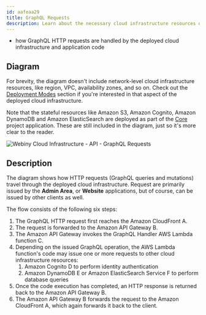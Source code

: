 ```yaml
---
id: aafeaa29
title: GraphQL Requests
description: Learn about the necessary cloud infrastructure resources on which the API project application relies on to perform graphql requests.
---
```



<Alert type="success" title="What you’ll learn">

- how GraphQL HTTP requests are handled by the deployed cloud infrastructure and application code

</Alert>

## Diagram

<Alert type="info">

For brevity, the diagram doesn't include network-level cloud infrastructure resources, like region, VPC, availability zones, and so on. Check out the [Deployment Modes](/docs/{version}/architecture/deployment-modes/introduction) section if you're interested in that aspect of the deployed cloud infrastructure.

</Alert>

<Alert type="info">

Note that the stateful resources like Amazon S3, Amazon Cognito, Amazon DynamoDB and Amazon ElasticSearch are deployed as part of the [Core](/docs/{version}/architecture/core/overview) project application. These are still included in the diagram, just so it's more clear to the reader.

</Alert>

<Image
  src={apiGqlRequest}
  title="Webiny Cloud Infrastructure - API - GraphQL Requests"
  shadow={false}
/>

## Description

The diagram shows how HTTP requests (GraphQL queries and mutations) travel through the deployed cloud infrastructure. Request are primarily issued by the **Admin Area**, or **Website** applications, but of course, can be issued by other clients as well.

The flow consists of the following six steps:

1. The GraphQL HTTP request first reaches the Amazon CloudFront <diagram-letter>A</diagram-letter>.
2. The request is forwarded to the Amazon API Gateway <diagram-letter>B</diagram-letter>.
3. The Amazon API Gateway invokes the GraphQL Handler AWS Lambda function <diagram-letter>C</diagram-letter>.
4. Depending on the issued GraphQL operation, the AWS Lambda function's code may issue one or more requests to other cloud infrastructure resources:
   1. Amazon Cognito <diagram-letter>D</diagram-letter> to perform identity authentication
   2. Amazon DynamoDB <diagram-letter>E</diagram-letter> or Amazon ElasticSearch Service <diagram-letter>F</diagram-letter> to perform database queries
5. Once the code execution has completed, an HTTP response is returned back to the Amazon API Gateway <diagram-letter>B</diagram-letter>.
6. The Amazon API Gateway <diagram-letter>B</diagram-letter> forwards the request to the Amazon CloudFront <diagram-letter>A</diagram-letter>, which again forwards it back to the client.
